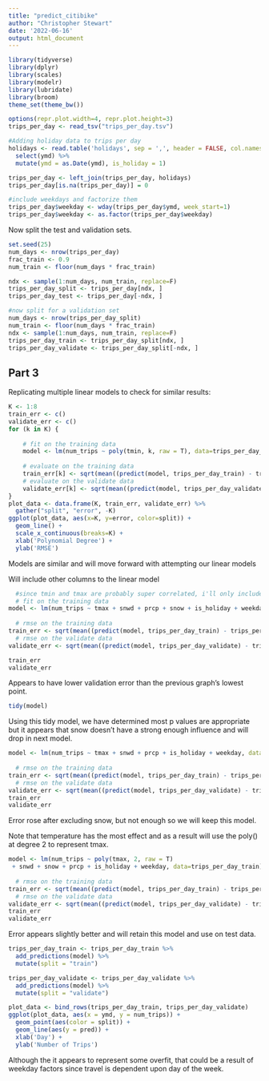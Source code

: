 ---
title: "predict_citibike"
author: "Christopher Stewart"
date: '2022-06-16'
output: html_document
---


```{r setup, include=FALSE}
library(tidyverse)
library(dplyr)
library(scales)
library(modelr)
library(lubridate)
library(broom)
theme_set(theme_bw())

options(repr.plot.width=4, repr.plot.height=3)
trips_per_day <- read_tsv("trips_per_day.tsv")

#Adding holiday data to trips per day
holidays <- read.table('holidays', sep = ',', header = FALSE, col.names = c("row", "ymd", "holiday_name")) %>%
  select(ymd) %>%
  mutate(ymd = as.Date(ymd), is_holiday = 1)

trips_per_day <- left_join(trips_per_day, holidays)
trips_per_day[is.na(trips_per_day)] = 0

#include weekdays and factorize them
trips_per_day$weekday <- wday(trips_per_day$ymd, week_start=1)
trips_per_day$weekday <- as.factor(trips_per_day$weekday)
```

Now split the test and validation sets. 

```{r cars}
set.seed(25)
num_days <- nrow(trips_per_day)
frac_train <- 0.9
num_train <- floor(num_days * frac_train)

ndx <- sample(1:num_days, num_train, replace=F)
trips_per_day_split <- trips_per_day[ndx, ]
trips_per_day_test <- trips_per_day[-ndx, ]

#now split for a validation set
num_days <- nrow(trips_per_day_split)
num_train <- floor(num_days * frac_train)
ndx <- sample(1:num_days, num_train, replace=F)
trips_per_day_train <- trips_per_day_split[ndx, ]
trips_per_day_validate <- trips_per_day_split[-ndx, ]
```

## Part 3

Replicating multiple linear models to check for similar results: 

```{r pressure}
K <- 1:8
train_err <- c()
validate_err <- c()
for (k in K) {
  
    # fit on the training data
    model <- lm(num_trips ~ poly(tmin, k, raw = T), data=trips_per_day_train)
    
    # evaluate on the training data
    train_err[k] <- sqrt(mean((predict(model, trips_per_day_train) - trips_per_day_train$num_trips)^2))
    # evaluate on the validate data
    validate_err[k] <- sqrt(mean((predict(model, trips_per_day_validate) - trips_per_day_validate$num_trips)^2))
}
plot_data <- data.frame(K, train_err, validate_err) %>%
  gather("split", "error", -K)
ggplot(plot_data, aes(x=K, y=error, color=split)) +
  geom_line() +
  scale_x_continuous(breaks=K) +
  xlab('Polynomial Degree') +
  ylab('RMSE')
```
Models are similar and will move forward with attempting our linear models




Will include other columns to the linear model 

```{r}
  
  #since tmin and tmax are probably super correlated, i'll only include tmax
  # fit on the training data
model <- lm(num_trips ~ tmax + snwd + prcp + snow + is_holiday + weekday, data=trips_per_day_train)
    
  # rmse on the training data
train_err <- sqrt(mean((predict(model, trips_per_day_train) - trips_per_day_train$num_trips)^2))
  # rmse on the validate data
validate_err <- sqrt(mean((predict(model, trips_per_day_validate) - trips_per_day_validate$num_trips)^2))

train_err
validate_err
```
Appears to have lower validation error than the previous graph's lowest point. 

```{r}
tidy(model)
```
Using this tidy model, we have determined most p values are appropriate but it appears that snow doesn't have a strong enough influence and will drop in next model. 

```{r}
model <- lm(num_trips ~ tmax + snwd + prcp + is_holiday + weekday, data=trips_per_day_train)
    
  # rmse on the training data
train_err <- sqrt(mean((predict(model, trips_per_day_train) - trips_per_day_train$num_trips)^2))
  # rmse on the validate data
validate_err <- sqrt(mean((predict(model, trips_per_day_validate) - trips_per_day_validate$num_trips)^2))
train_err
validate_err
```
Error rose after excluding snow, but not enough so we will keep this model. 




Note that temperature has the most effect and as a result will use the poly() at degree 2 to represent tmax. 
```{r}
model <- lm(num_trips ~ poly(tmax, 2, raw = T)
 + snwd + snow + prcp + is_holiday + weekday, data=trips_per_day_train)
    
  # rmse on the training data
train_err <- sqrt(mean((predict(model, trips_per_day_train) - trips_per_day_train$num_trips)^2))
  # rmse on the validate data
validate_err <- sqrt(mean((predict(model, trips_per_day_validate) - trips_per_day_validate$num_trips)^2))
train_err
validate_err
```
Error appears slightly better and will retain this model and use on test data. 




```{r}
trips_per_day_train <- trips_per_day_train %>%
  add_predictions(model) %>%
  mutate(split = "train")

trips_per_day_validate <- trips_per_day_validate %>%
  add_predictions(model) %>%
  mutate(split = "validate")

plot_data <- bind_rows(trips_per_day_train, trips_per_day_validate)
ggplot(plot_data, aes(x = ymd, y = num_trips)) +
  geom_point(aes(color = split)) +
  geom_line(aes(y = pred)) +
  xlab('Day') +
  ylab('Number of Trips') 
```

Although the it appears to represent some overfit, that could be a result of weekday factors since travel is dependent upon day of the week. 